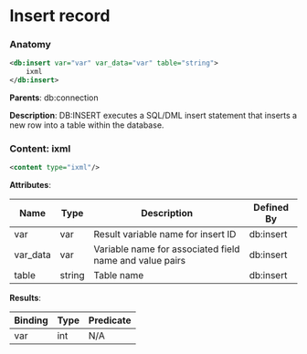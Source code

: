 # Insert record

### Anatomy

```xml
<db:insert var="var" var_data="var" table="string">
    ixml
</db:insert>
```

**Parents**: db:connection

 **Description**:
 DB:INSERT executes a SQL/DML insert statement that inserts a new row into a table within the database.

### Content: ixml

```xml
<content type="ixml"/>
```

**Attributes**:

| Name | Type | Description | Defined By |
| ---- | ---- | ----------- | ---------- |
| var | var | Result variable name for insert ID | db:insert |
| var_data | var | Variable name for associated field name and value pairs | db:insert |
| table | string | Table name | db:insert |


**Results**:

| Binding | Type | Predicate |
| ------- | ---- | --------- |
| var | int | N/A |


